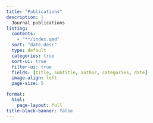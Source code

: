 ```yaml
---
title: "Publications" 
description: |
  Journal publications
listing: 
  contents: 
    - "**/index.qmd"
  sort: "date desc"
  type: default
  categories: true
  sort-ui: true
  filter-ui: true
  fields: [title, subtitle, author, categories, date]
  image-align: left
  page-size: 5

format: 
  html: 
    page-layout: full
title-block-banner: false
---
```

